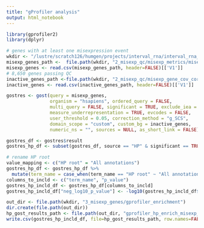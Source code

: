```yaml
---
title: "gProfiler analysis"
output: html_notebook
---
```


```r
library(gprofiler2)
library(dplyr)
```

```r
# genes with at least one misexpression event
wkdir <- "/lustre/scratch126/humgen/projects/interval_rna/interval_rna_seq/thomasVDS/misexpression_v3"
misexp_genes_path <-  file.path(wkdir, "2_misexp_qc/misexp_metrics/misexp_genes_tpm0.5_z2.txt")
misexp_genes <- read.csv(misexp_genes_path, header=FALSE)[['V1']]
# 8,650 genes passing QC 
inactive_genes_path <-file.path(wkdir, "2_misexp_qc/misexp_gene_cov_corr/gene_id_post_tech_cov_qc_8650.txt")
inactive_genes <- read.csv(inactive_genes_path, header=FALSE)[['V1']]
```

```r
gostres <- gost(query = misexp_genes, 
                organism = "hsapiens", ordered_query = FALSE, 
                multi_query = FALSE, significant = TRUE, exclude_iea = FALSE, 
                measure_underrepresentation = TRUE, evcodes = FALSE, 
                user_threshold = 0.05, correction_method = "g_SCS", 
                domain_scope = "custom", custom_bg = inactive_genes, 
                numeric_ns = "", sources = NULL, as_short_link = FALSE)
```

```r
gostres_df <- gostres$result
gostres_hp_df <- subset(gostres_df, source == "HP" & significant == TRUE)
```

```r
# rename HP root
value_mapping <- c("HP root" = "All annotations")
gostres_hp_df <- gostres_hp_df %>%
  mutate(term_name = case_when(term_name == "HP root" ~ "All annotations", TRUE ~ term_name))
columns_to_incld <- c("term_name", "p_value")
gostres_hp_incld_df <- gostres_hp_df[columns_to_incld]
gostres_hp_incld_df["neg_log10_p_value"] <- -log10(gostres_hp_incld_df$p_value)
```

```r
out_dir <- file.path(wkdir, "3_misexp_genes/gprofiler_enrichment")
dir.create(file.path(out_dir))
hp_gost_results_path <- file.path(out_dir, "gprofiler_hp_enrich_misexp_8650genes.csv")
write.csv(gostres_hp_incld_df, file=hp_gost_results_path, row.names=FALSE)
```

